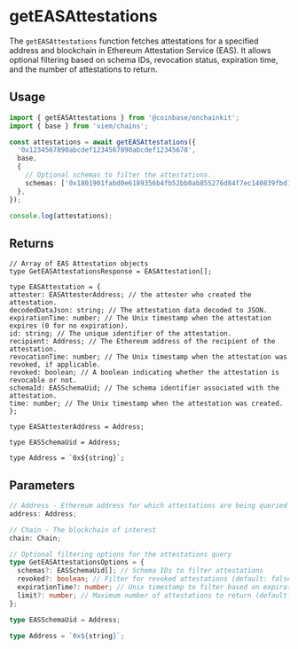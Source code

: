 # getEASAttestations

The `getEASAttestations` function fetches attestations for a specified address and blockchain in Ethereum Attestation Service (EAS). It allows optional filtering based on schema IDs, revocation status, expiration time, and the number of attestations to return.

## Usage

```ts
import { getEASAttestations } from '@coinbase/onchainkit';
import { base } from 'viem/chains';

const attestations = await getEASAttestations({
  '0x1234567890abcdef1234567890abcdef12345678',
  base,
  {
    // Optional schemas to filter the attestations.
    schemas: ['0x1801901fabd0e6189356b4fb52bb0ab855276d84f7ec140839fbd1f6801ca065'],
  },
});

console.log(attestations);
```

## Returns

```
// Array of EAS Attestation objects
type GetEASAttestationsResponse = EASAttestation[];

type EASAttestation = {
attester: EASAttesterAddress; // the attester who created the attestation.
decodedDataJson: string; // The attestation data decoded to JSON.
expirationTime: number; // The Unix timestamp when the attestation expires (0 for no expiration).
id: string; // The unique identifier of the attestation.
recipient: Address; // The Ethereum address of the recipient of the attestation.
revocationTime: number; // The Unix timestamp when the attestation was revoked, if applicable.
revoked: boolean; // A boolean indicating whether the attestation is revocable or not.
schemaId: EASSchemaUid; // The schema identifier associated with the attestation.
time: number; // The Unix timestamp when the attestation was created.
};

type EASAttesterAddress = Address;

type EASSchemaUid = Address;

type Address = `0x${string}`;
```

## Parameters

```ts
// Address - Ethereum address for which attestations are being queried
address: Address;

// Chain - The blockchain of interest
chain: Chain;

// Optional filtering options for the attestations query
type GetEASAttestationsOptions = {
  schemas?: EASSchemaUid[]; // Schema IDs to filter attestations
  revoked?: boolean; // Filter for revoked attestations (default: false)
  expirationTime?: number; // Unix timestamp to filter based on expiration time (default: current time)
  limit?: number; // Maximum number of attestations to return (default: 10)
};

type EASSchemaUid = Address;

type Address = `0x${string}`;
```
